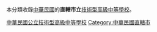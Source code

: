 本分類收錄[[中華民國|中華民國]]的'''直轄市立'''[[技術型高級中等學校|技術型高級中等學校]]。
[[Category:中華民國公立技術型高級中等學校|]]
[[Category:中華民國直轄市|Category:中華民國直轄市]]